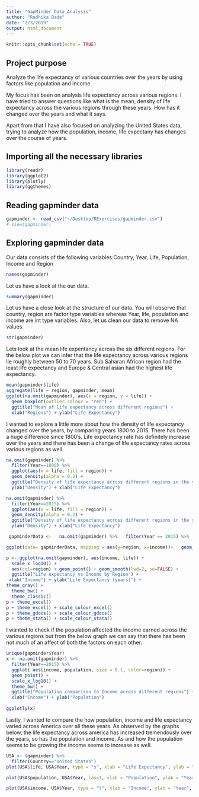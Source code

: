 ```yaml
---
title: "GapMinder Data Analysis"
author: "Radhika Bade"
date: "2/3/2019"
output: html_document
---
```


```r
knitr::opts_chunk$set(echo = TRUE)
```

## Project purpose

Analyze the life expectancy of various countries over the years by using factors like population and income.

My focus has been on analysis life expectancy across various regions. I have tried to answer questions like what is the mean, density of life expectancy across the various regions through these years. How has it changed over the years and what it says.

Apart from that I have also focused on analyzing the United States data, trying to analyze how the population, income, life expectany has changes over the course of years.

## Importing all the necessary libraries
```r
library(readr)
library(ggplot2)
library(plotly)
library(ggthemes)
```

## Reading gapminder data

```r
gapminder <- read_csv("~/Desktop/RExercises/gapminder.csv")
# View(gapminder)
```

## Exploring gapminder data
Our data consists of the following variables:Country, Year, Life, Population, Income and Region
```r
names(gapminder)
```
Let us have a look at the our data. 
```r
summary(gapminder)
```
Let us have a close look at the structure of our data. You will observe that country, region are factor type variables whereas Year, life, population and income are int type variables.
Also, let us clean our data to remove NA values.
```r
str(gapminder)
```
Lets look at the mean life expentancy across the six different regions.
For the below plot we can infer that the life expectancy across various regions lie roughly between 50 to 70 years. Sub Saharan African region had the least life expectancy and Europe & Central asian had the highest life expectancy.
```r
mean(gapminder$life)
aggregate(life ~ region, gapminder, mean)
ggplot(na.omit(gapminder), aes(x = region, y = life)) +
  geom_boxplot(outlier.colour = "red") + 
  ggtitle("Mean of life expectancy across different regions") +
  xlab("Regions") + ylab("Life Expectancy")
```
I wanted to explore a little more about how the density of life expectancy changed over the years, by comparing years 1800 to 2015. There has been a huge difference since 1800's. Life expectancy rate has definitely increase over the years and there has been a change of life expectancy rates across various regions as well.
```r
na.omit(gapminder) %>%
  filter(Year==1800) %>%
  ggplot(aes(x = life, fill = region)) +
  geom_density(alpha = 0.2) + 
  ggtitle("Density of life expectancy across different regions in the year 1800") +
  ylab("Density") + xlab("Life Expectancy")
```

```r
na.omit(gapminder) %>%
  filter(Year==2015) %>%
  ggplot(aes(x = life, fill = region)) +
  geom_density(alpha = 0.2) + 
  ggtitle("Density of life expectancy across different regions in the year 2015") +
  ylab("Density") + xlab("Life Expectancy")
```

```r
 gapminderData <-   na.omit(gapminder) %>%   filter(Year == 2015) %>%   group_by(region)

ggplot(data= gapminderData, mapping = aes(y=region, x=income))+   geom_point()+   geom_jitter()+   coord_cartesian(ylim=c(0, 7))

```

```r
p <- ggplot(na.omit(gapminder), aes(income, life)) + 
  scale_x_log10() +
  aes(col=region) + geom_point() + geom_smooth(lwd=2, se=FALSE) + 
  ggtitle("Life expectancy vs Income by Region") +
 xlab("Income") + ylab("Life Expectancy (years)") +
theme_gray() +
  theme_bw() + 
  theme_classic() 
p + theme_excel()
p + theme_excel() + scale_colour_excel()
p + theme_gdocs() + scale_colour_gdocs()
p + theme_stata() + scale_colour_stata()
```

I wanted to check if the population affected the income earned across the various regions but from the below graph we can say that there has been not much of an affect of both the factors on each other.
```r
unique(gapminder$Year)
x <- na.omit(gapminder) %>%
  filter(Year==2015) %>%
  ggplot( aes(income, population, size = 0.1, color=region)) + 
  geom_point() +
  scale_x_log10() +
  theme_bw() + 
  ggtitle("Population comparison to Income across different regions") +
  xlab("Income") + ylab("Population")
 
ggplotly(x)
```
Lastly, I wanted to compare the how population, income and life expectancy varied across America over all these years. As observed by the graphs below, the life expectancy across america has increased tremendously over the years, so has the population and income. As and how the population seems to be growing the income seems to increase as well.

```r
USA <- (gapminder) %>%
  filter(Country=="United States") 
plot(USA$life, USA$Year, type = "s", xlab = "Life Expectancy", ylab = "Year", main ="Life expectancy in America across the years")
```

```r
plot(USA$population, USA$Year, las=1, xlab = "Population", ylab = "Year", main ="Population in America across the years", bty="n", cex=0.5, cex.axis=0.6, pch=19)
```

```r
plot(USA$income, USA$Year, type = "l", xlab = "Income", ylab = "Year", main ="Incomein America across the years")
```